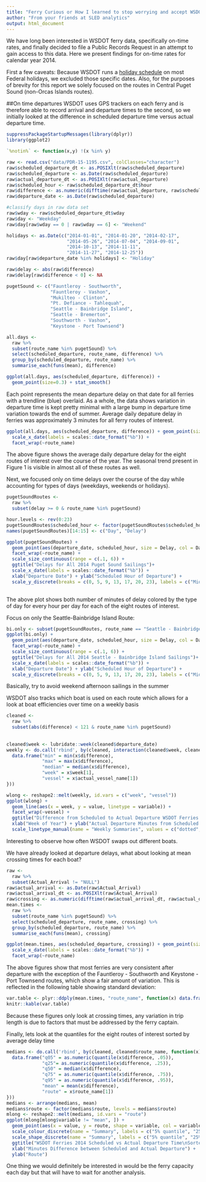 ---
title: "Ferry Curious or How I learned to stop worrying and accept WSDOT"
author: "From your friends at SLED analytics"
output: html_document
---

We have long been interested in WSDOT ferry data, specifically on-time rates, and finally decided to file a Public Records Request in an attempt to gain access to this data. Here we present findings for on-time rates for calendar year 2014.

First a few caveats: Because WSDOT runs a [holiday schedule](http://www.wsdot.wa.gov/Ferries/infodesk/faq/general_info/) on most Federal holidays, we excluded those specific dates. Also, for the purposes of brevity for this report we solely focused on the routes in Central Puget Sound (non-Orcas Islands routes).

##On time departures
WSDOT uses GPS trackers on each ferry and is therefore able to record arrival and departure times to the second, so we initially looked at the difference in scheduled departure time versus actual departure time.

```{r, echo=FALSE, fig.width=6}
suppressPackageStartupMessages(library(dplyr))
library(ggplot2)

`%notin%` <- function(x,y) !(x %in% y)

raw <- read.csv("data/PDR-15-1195.csv", colClasses="character")
raw$scheduled_departure_dt <- as.POSIXlt(raw$scheduled_departure)
raw$scheduled_departure <- as.Date(raw$scheduled_departure)
raw$actual_departure_dt <- as.POSIXlt(raw$actual_departure)
raw$scheduled_hour <- raw$scheduled_departure_dt$hour
raw$difference <- as.numeric(difftime(raw$actual_departure, raw$scheduled_departure_dt, units = "min"))
raw$departure_date <- as.Date(raw$scheduled_departure)

#classify days in raw data set
raw$wday <- raw$scheduled_departure_dt$wday
raw$day <- "Weekday"
raw$day[raw$wday == 0 | raw$wday == 6] <- "Weekend"

holidays <- as.Date(c("2014-01-01", "2014-01-20", "2014-02-17",
                      "2014-05-26", "2014-07-04", "2014-09-01",
                      "2014-10-13", "2014-11-11",
                      "2014-11-27", "2014-12-25"))
raw$day[raw$departure_date %in% holidays] <- "Holiday"

raw$delay <- abs(raw$difference)
raw$delay[raw$difference < 0] <- NA

pugetSound <- c("Fauntleroy - Southworth",
                "Fauntleroy - Vashon",
                "Mukilteo - Clinton",
                "Pt. Defiance - Tahlequah",
                "Seattle - Bainbridge Island",
                "Seattle - Bremerton",
                "Southworth - Vashon",
                "Keystone - Port Townsend")

all.days <-
  raw %>%
  subset(route_name %in% pugetSound) %>%
  select(scheduled_departure, route_name, difference) %>%
  group_by(scheduled_departure, route_name) %>%
  summarise_each(funs(mean), difference)

ggplot(all.days, aes(scheduled_departure, difference)) +
  geom_point(size=0.3) + stat_smooth()
```

Each point represents the mean departure delay on that date for all ferries with a trendline (blue) overlaid. As a whole, the data shows variation in departure time is kept pretty minimal with a large bump in departure time variation towards the end of summer. Average daily depature delay in ferries was approximately 3 minutes for all ferry routes of interest.


```{r, echo=FALSE}
ggplot(all.days, aes(scheduled_departure, difference)) + geom_point(size=0.3) + stat_smooth() +
  scale_x_date(labels = scales::date_format("%b")) +
  facet_wrap(~route_name)
```

The above figure shows the average daily departure delay for the eight routes of interest over the course of the year. The seasonal trend present in Figure 1 is visible in almost all of these routes as well.


Next, we focused only on time delays over the course of the day while accounting for types of days (weekdays, weekends or holidays).
```{r, echo=FALSE}


pugetSoundRoutes <- 
  raw %>%
  subset(delay >= 0 & route_name %in% pugetSound) 

hour.levels <- rev(0:23)
pugetSoundRoutes$scheduled_hour <- factor(pugetSoundRoutes$scheduled_hour, levels = 23:0, ordered=T)
names(pugetSoundRoutes)[14:15] <- c("Day", "Delay")

ggplot(pugetSoundRoutes) + 
  geom_point(aes(departure_date, scheduled_hour, size = Delay, col = Day)) +
  facet_wrap(~route_name) + 
  scale_size_continuous(range = c(.1, 6)) + 
  ggtitle("Delays for All 2014 Puget Sound Sailings")+
  scale_x_date(labels = scales::date_format("%b")) +
  xlab("Departure Date") + ylab("Scheduled Hour of Departure") +
  scale_y_discrete(breaks = c(0, 5, 9, 13, 17, 20, 23), labels = c("Midnight", "5 am", "9 am", "1 pm", "5 pm", "8pm", "11pm"))
  
```

The above plot shows both number of minutes of delay colored by the type of day for every hour per day for each of the eight routes of interest.

Focus on only the Seattle-Bainbridge Island Route:
```{r, echo=FALSE}
bi.only <- subset(pugetSoundRoutes, route_name == "Seattle - Bainbridge Island")
ggplot(bi.only) + 
  geom_point(aes(departure_date, scheduled_hour, size = Delay, col = Day)) +
  facet_wrap(~route_name) + 
  scale_size_continuous(range = c(.1, 6)) + 
  ggtitle("Delays for All 2014 Seattle - Bainbridge Island Sailings")+
  scale_x_date(labels = scales::date_format("%b")) +
  xlab("Departure Date") + ylab("Scheduled Hour of Departure") +
  scale_y_discrete(breaks = c(0, 5, 9, 13, 17, 20, 23), labels = c("Midnight", "5 am", "9 am", "1 pm", "5 pm", "8pm", "11pm"))
```

Basically, try to avoid weekend afternoon sailings in the summer

WSDOT also tracks which boat is used on each route which allows for a look at boat efficiencies over time on a weekly basis
```{r, echo=FALSE}

cleaned <- 
  raw %>% 
  subset(abs(difference) < 121 & route_name %in% pugetSound)
                 
                 
cleaned$week <- lubridate::week(cleaned$departure_date)
weekly <- do.call('rbind', by(cleaned, interaction(cleaned$week, cleaned$actual_vessel_name), function(x) {
  data.frame("min" = min(x$difference), 
             "max" = max(x$difference), 
             "median" = median(x$difference),
             "week" = x$week[1],
             "vessel" = x$actual_vessel_name[1])
}))

wlong <- reshape2::melt(weekly, id.vars = c("week", "vessel"))
ggplot(wlong) + 
  geom_line(aes(x = week, y = value, linetype = variable)) + 
  facet_wrap(~vessel) + 
  ggtitle("Difference from Scheduled to Actual Departure WSDOT Ferries 2014\nWeekly Min, Max, and Median - Boxed by Departure Terminal") +
  xlab("Week of Year") + ylab("Actual Departure Minutes from Scheduled Departure") + 
  scale_linetype_manual(name = "Weekly Summaries", values = c("dotted", "dashed", "solid"))

```

Interesting to observe how often WSDOT swaps out different boats.


We have already looked at departure delays, what about looking at mean crossing times for each boat?
```{r, echo=FALSE}
raw <- 
  raw %>%
  subset(Actual_Arrival != "NULL")
raw$actual_arrival <- as.Date(raw$Actual_Arrival)
raw$actual_arrival_dt <- as.POSIXlt(raw$Actual_Arrival)
raw$crossing <- as.numeric(difftime(raw$actual_arrival_dt, raw$actual_departure_dt, units = "min"))
mean.times <-
  raw %>%
  subset(route_name %in% pugetSound) %>%
  select(scheduled_departure, route_name, crossing) %>%
  group_by(scheduled_departure, route_name) %>%
  summarise_each(funs(mean), crossing)

ggplot(mean.times, aes(scheduled_departure, crossing)) + geom_point(size=0.3) + stat_smooth() +
  scale_x_date(labels = scales::date_format("%b")) +
  facet_wrap(~route_name)
```

The above figures show that most ferries are very consistent after departure with the exception of the Fauntleroy - Southworth and Keystone - Port Townsend routes, which show a fair amount of variation. This is reflected in the following table showing standard deviation:

```{r, echo=FALSE}
var.table <- plyr::ddply(mean.times, "route_name", function(x) data.frame(variation=var(x$crossing))) 
knitr::kable(var.table)
```
Because these figures only look at crossing times, any variation in trip length is due to factors that must be addressed by the ferry captain.


Finally, lets look at the quantiles for the eight routes of interest sorted by average delay time
```{r, echo=FALSE}
medians <- do.call('rbind', by(cleaned, cleaned$route_name, function(x) {
  data.frame("q05" = as.numeric(quantile(x$difference, .05)), 
             "q25"= as.numeric(quantile(x$difference, .25)),
             "q50" = median(x$difference),
             "q75" = as.numeric(quantile(x$difference, .75)), 
             "q95" = as.numeric(quantile(x$difference, .95)),
             "mean" = mean(x$difference), 
             "route" = x$route_name[1])
}))
medians <- arrange(medians, mean)
medians$route <- factor(medians$route, levels = medians$route)
mlong <- reshape2::melt(medians, id.vars = "route")
ggplot(mlong[mlong$variable != "mean", ]) + 
  geom_point(aes(x = value, y = route, shape = variable, col = variable)) +
  scale_colour_discrete(name = "Summary", labels = c("5% quantile", "25% quantile", "median", "75% quantile", "95% quantile")) +
  scale_shape_discrete(name = "Summary", labels = c("5% quantile", "25% quantile", "median", "75% quantile", "95% quantile")) +
  ggtitle("WSDOT Ferries 2014 Scheduled vs Actual Departure Time\nSorted by Average Delay Time") + 
  xlab("Minutes Difference between Scheduled and Actual Departure") +
  ylab("Route")
```


One thing we would definitely be interested in would be the ferry capacity each day but that will have to wait for another analysis.
